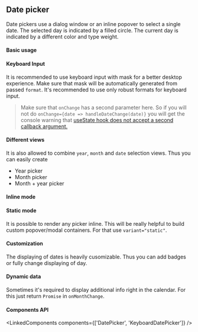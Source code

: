 

<PageMeta component="Datepicker" />

## Date picker

Date pickers use a dialog window or an inline popover to select a single date.
The selected day is indicated by a filled circle. The current day is indicated by a different
color and type weight.

<Ad />

#### Basic usage

<Example testId="datepicker-example" source={BasicDatePicker} />

#### Keyboard Input

It is recommended to use keyboard input with mask for a better desktop experience. Make sure that mask will be automatically
generated from passed `format`. It's recommended to use only robust formats for keyboard input.

> Make sure that `onChange` has a second parameter here. So if you will not do `onChange={date => handleDateChange(date)}` you will get the console warning that [useState hook does not accept a second callback argument.](https://github.com/facebook/react/issues/14174)

<Example source={KeyboardDatePicker} />

#### Different views

It is also allowed to combine `year`, `month` and `date` selection views.
Thus you can easily create

- Year picker
- Month picker
- Month + year picker

<Example source={ViewsDatePicker} />

#### Inline mode

<Example source={InlineDatePicker} />

#### Static mode

It is possible to render any picker inline. This will be really helpful to build custom popover/modal containers.
For that use `variant="static"`.

<Example paddingBottom source={StaticDatePicker} />

#### Customization

The displaying of dates is heavily cusomizable. Thus you can add badges or fully change displaying of day.

<Example source={CustomDay} />

#### Dynamic data

Sometimes it's required to display additional info right in the calendar.
For this just return `Promise` in `onMonthChange`.

<Example source={ServerRequest} />

#### Components API

<LinkedComponents components={['DatePicker', 'KeyboardDatePicker']} />

